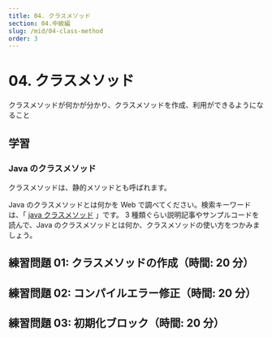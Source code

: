 ```yaml
---
title: 04. クラスメソッド
section: 04.中級編
slug: /mid/04-class-method
order: 3
---
```


# 04. クラスメソッド

<p class="goal">
  クラスメソッドが何かが分かり、クラスメソッドを作成、利用ができるようになること
</p>

## 学習

### Java のクラスメソッド

クラスメソッドは、静的メソッドとも呼ばれます。

Java のクラスメソッドとは何かを Web で調べてください。検索キーワードは、「 [java クラスメソッド](https://www.google.com/search?q=java+クラスメソッド) 」です。
3 種類ぐらい説明記事やサンプルコードを読んで、Java のクラスメソッドとは何か、クラスメソッドの使い方をつかみましょう。

## 練習問題 01: クラスメソッドの作成（時間: 20 分）




## 練習問題 02: コンパイルエラー修正（時間: 20 分）

## 練習問題 03: 初期化ブロック（時間: 20 分）